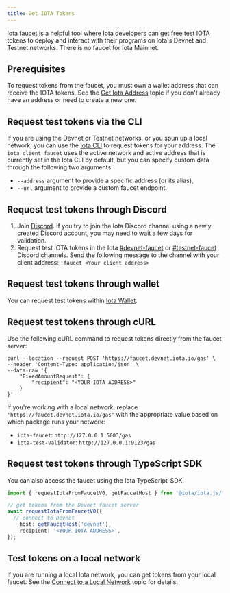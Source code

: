 ```yaml
---
title: Get IOTA Tokens
---
```


Iota faucet is a helpful tool where Iota developers can get free test IOTA tokens to deploy and interact with their programs on Iota's Devnet and Testnet networks. There is no faucet for Iota Mainnet.

## Prerequisites

To request tokens from the faucet, you must own a wallet address that can receive the IOTA tokens. See the [Get Iota Address](./get-address.mdx) topic if you don't already have an address or need to create a new one.

## Request test tokens via the CLI 
If you are using the Devnet or Testnet networks, or you spun up a local network, you can use the [Iota CLI](../../../references/cli/client.mdx) to request tokens for your address. The `iota client faucet` uses the active network and active address that is currently set in the Iota CLI by default, but you can specify custom data through the following two arguments:
- `--address` argument to provide a specific address (or its alias),
- `--url` argument to provide a custom faucet endpoint.

## Request test tokens through Discord

1. Join [Discord](https://discord.gg/iota).
   If you try to join the Iota Discord channel using a newly created Discord account, you may need to wait a few days for validation.
1. Request test IOTA tokens in the Iota [#devnet-faucet](https://discord.com/channels/916379725201563759/971488439931392130) or [#testnet-faucet](https://discord.com/channels/916379725201563759/1037811694564560966) Discord channels. Send the following message to the channel with your client address:
   `!faucet <Your client address>`

## Request test tokens through wallet

You can request test tokens within [Iota Wallet](https://github.com/MystenLabs/mysten-app-docs/blob/main/mysten-iota-wallet.md#add-iota-tokens-to-your-iota-wallet).

## Request test tokens through cURL

Use the following cURL command to request tokens directly from the faucet server:

```
curl --location --request POST 'https://faucet.devnet.iota.io/gas' \
--header 'Content-Type: application/json' \
--data-raw '{
    "FixedAmountRequest": {
        "recipient": "<YOUR IOTA ADDRESS>"
    }
}'
```

If you're working with a local network, replace `'https://faucet.devnet.iota.io/gas'` with the appropriate value based on which package runs your network:

- `iota-faucet`: `http://127.0.0.1:5003/gas`
- `iota-test-validator`: `http://127.0.0.1:9123/gas`

## Request test tokens through TypeScript SDK

You can also access the faucet using the Iota TypeScript-SDK.

```typescript
import { requestIotaFromFaucetV0, getFaucetHost } from '@iota/iota.js/faucet';

// get tokens from the Devnet faucet server
await requestIotaFromFaucetV0({
  // connect to Devnet
	host: getFaucetHost('devnet'),
	recipient: '<YOUR IOTA ADDRESS>',
});
```

## Test tokens on a local network

If you are running a local Iota network, you can get tokens from your local faucet. See the [Connect to a Local Network](./local-network.mdx#use-the-local-faucet) topic for details.
